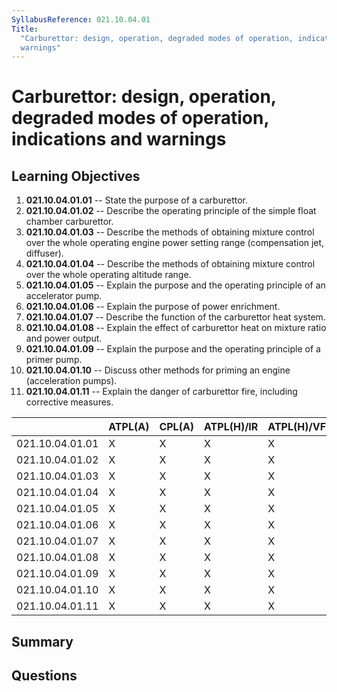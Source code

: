 ```yaml
---
SyllabusReference: 021.10.04.01
Title:
  "Carburettor: design, operation, degraded modes of operation, indications and
  warnings"
---
```


# Carburettor: design, operation, degraded modes of operation, indications and warnings

## Learning Objectives

1. **021.10.04.01.01** -- State the purpose of a carburettor.
2. **021.10.04.01.02** -- Describe the operating principle of the simple float
   chamber carburettor.
3. **021.10.04.01.03** -- Describe the methods of obtaining mixture control over
   the whole operating engine power setting range (compensation jet, diffuser).
4. **021.10.04.01.04** -- Describe the methods of obtaining mixture control over
   the whole operating altitude range.
5. **021.10.04.01.05** -- Explain the purpose and the operating principle of an
   accelerator pump.
6. **021.10.04.01.06** -- Explain the purpose of power enrichment.
7. **021.10.04.01.07** -- Describe the function of the carburettor heat system.
8. **021.10.04.01.08** -- Explain the effect of carburettor heat on mixture
   ratio and power output.
9. **021.10.04.01.09** -- Explain the purpose and the operating principle of a
   primer pump.
10. **021.10.04.01.10** -- Discuss other methods for priming an engine
    (acceleration pumps).
11. **021.10.04.01.11** -- Explain the danger of carburettor fire, including
    corrective measures.

|                 | ATPL(A) | CPL(A) | ATPL(H)/IR | ATPL(H)/VFR | CPL(H) | IR  | CBIR(A) |
| --------------- | ------- | ------ | ---------- | ----------- | ------ | --- | ------- |
| 021.10.04.01.01 | X       | X      | X          | X           | X      |     |         |
| 021.10.04.01.02 | X       | X      | X          | X           | X      |     |         |
| 021.10.04.01.03 | X       | X      | X          | X           | X      |     |         |
| 021.10.04.01.04 | X       | X      | X          | X           | X      |     |         |
| 021.10.04.01.05 | X       | X      | X          | X           | X      |     |         |
| 021.10.04.01.06 | X       | X      | X          | X           | X      |     |         |
| 021.10.04.01.07 | X       | X      | X          | X           | X      |     |         |
| 021.10.04.01.08 | X       | X      | X          | X           | X      |     |         |
| 021.10.04.01.09 | X       | X      | X          | X           | X      |     |         |
| 021.10.04.01.10 | X       | X      | X          | X           | X      |     |         |
| 021.10.04.01.11 | X       | X      | X          | X           | X      |     |         |

## Summary

## Questions
